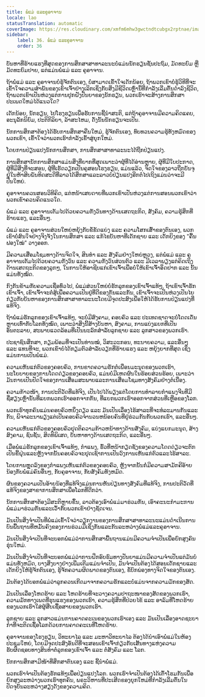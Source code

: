 ```yaml
---
title: ພໍ່ແມ່ ແລະຄູອາຈານ
locale: lao
statusTranslation: automatic
coverImage: https://res.cloudinary.com/xmfm6mhw3gwctndtcubgx2rptnae/image/upload/v1740337243/small_cover_educacion_fundamental_a051170f1c.webp
sidebar:
    label: 36. ພໍ່ແມ່ ແລະຄູອາຈານ
    order: 36
---
```

ບັນຫາທີ່ຮ້າຍແຮງທີ່ສຸດຂອງການສຶກສາສາທາລະນະບໍ່ແມ່ນນັກຮຽນຊັ້ນປະຖົມ, ມັດທະຍົມ ຫຼື ມັດທະຍົມປາຍ, ແຕ່ແມ່ນພໍ່ແມ່ ແລະ ຄູອາຈານ.

ຖ້າພໍ່ແມ່ ແລະ ຄູອາຈານບໍ່ຮູ້ຈັກຕົນເອງ, ບໍ່ສາມາດເຂົ້າໃຈເດັກນ້ອຍ, ຖ້າພວກເຂົາບໍ່ຮູ້ວິທີທີ່ຈະເຂົ້າໃຈຄວາມສໍາພັນຂອງເຂົາເຈົ້າຢ່າງເລິກເຊິ່ງກັບສິ່ງມີຊີວິດເຫຼົ່ານີ້ທີ່ກໍາລັງເລີ່ມຕົ້ນດໍາລົງຊີວິດ, ຖ້າພວກເຂົາເປັນຫ່ວງແຕ່ການປູກຝັງປັນຍາຂອງນັກຮຽນ, ພວກເຮົາຈະສ້າງການສຶກສາປະເພດໃຫມ່ໄດ້ແນວໃດ?

ເດັກນ້ອຍ, ນັກຮຽນ, ໄປໂຮງຮຽນເພື່ອຮັບການຊີ້ນໍາສະຕິ, ແຕ່ຖ້າຄູອາຈານມີຄວາມຄິດແຄບ, ອະນຸລັກນິຍົມ, ປະຕິກິລິຍາ, ລ້າສະໄຫມ, ດັ່ງນັ້ນນັກຮຽນຈະເປັນ.

ນັກການສຶກສາຕ້ອງໄດ້ຮັບການສຶກສາຄືນໃຫມ່, ຮູ້ຈັກຕົນເອງ, ທົບທວນຄວາມຮູ້ທັງຫມົດຂອງພວກເຂົາ, ເຂົ້າໃຈວ່າພວກເຮົາກໍາລັງເຂົ້າສູ່ຍຸກໃຫມ່.

ໂດຍການປ່ຽນແປງນັກການສຶກສາ, ການສຶກສາສາທາລະນະໄດ້ຖືກປ່ຽນແປງ.

ການສຶກສານັກການສຶກສາແມ່ນສິ່ງທີ່ຍາກທີ່ສຸດເພາະວ່າຜູ້ທີ່ໄດ້ອ່ານຫຼາຍ, ຜູ້ທີ່ມີໃບປະກາດ, ຜູ້ທີ່ມີສິ່ງທີ່ຈະສອນ, ຜູ້ທີ່ເຮັດວຽກເປັນຄູສອນໂຮງຮຽນ, ແມ່ນແລ້ວ, ຈິດໃຈຂອງລາວຖືກບັນຈຸຢູ່ໃນຫ້າສິບພັນທິດສະດີທີ່ລາວໄດ້ສຶກສາແລະລາວບໍ່ປ່ຽນແປງອີກຕໍ່ໄປເຖິງແມ່ນວ່າຈະມີປືນໃຫຍ່.

ຄູອາຈານຄວນສອນວິທີຄິດ, ແຕ່ຫນ້າເສຍດາຍທີ່ພວກເຂົາເປັນຫ່ວງແຕ່ການສອນພວກເຂົາວ່າພວກເຂົາຄວນຄິດແນວໃດ.

ພໍ່ແມ່ ແລະ ຄູອາຈານເຕັມໄປດ້ວຍຄວາມກັງວົນທາງດ້ານເສດຖະກິດ, ສັງຄົມ, ຄວາມຮູ້ສຶກທີ່ຮ້າຍແຮງ, ແລະອື່ນໆ.

ພໍ່ແມ່ ແລະ ຄູອາຈານສ່ວນໃຫຍ່ຫຍຸ້ງກັບຂໍ້ຂັດແຍ່ງ ແລະ ຄວາມໂສກເສົ້າຂອງຕົນເອງ, ພວກເຂົາບໍ່ສົນໃຈຢ່າງຈິງຈັງໃນການສຶກສາ ແລະ ແກ້ໄຂບັນຫາທີ່ເດັກຊາຍ ແລະ ເດັກຍິງຂອງ "ຄື້ນຟອງໃໝ່" ວາງອອກ.

ມີຄວາມເສື່ອມໂຊມທາງດ້ານຈິດໃຈ, ສິນທໍາ ແລະ ສັງຄົມຢ່າງໃຫຍ່ຫຼວງ, ແຕ່ພໍ່ແມ່ ແລະ ຄູອາຈານເຕັມໄປດ້ວຍຄວາມກັງວົນ ແລະ ຄວາມກັງວົນສ່ວນຕົວ ແລະ ມີເວລາພຽງແຕ່ຄິດເຖິງດ້ານເສດຖະກິດຂອງລູກໆ, ໃນການໃຫ້ອາຊີບແກ່ເຂົາເຈົ້າເພື່ອບໍ່ໃຫ້ເຂົາເຈົ້າອຶດຢາກ ແລະ ນັ້ນແມ່ນທັງໝົດ.

ກົງກັນຂ້າມກັບຄວາມເຊື່ອທົ່ວໄປ, ພໍ່ແມ່ສ່ວນໃຫຍ່ບໍ່ຮັກລູກຂອງເຂົາເຈົ້າແທ້ໆ, ຖ້າເຂົາເຈົ້າຮັກເຂົາເຈົ້າ, ເຂົາເຈົ້າຈະຕໍ່ສູ້ເພື່ອຄວາມເປັນຢູ່ທີ່ດີຂອງກັນແລະກັນ, ເຂົາເຈົ້າຈະເປັນຫ່ວງເປັນໄຍກ່ຽວກັບບັນຫາຂອງການສຶກສາສາທາລະນະໂດຍມີຈຸດປະສົງເພື່ອໃຫ້ໄດ້ຮັບການປ່ຽນແປງທີ່ແທ້ຈິງ.

ຖ້າພໍ່ແມ່ຮັກລູກຂອງເຂົາເຈົ້າແທ້ໆ, ຈະບໍ່ມີສົງຄາມ, ຄອບຄົວ ແລະ ປະເທດຊາດຈະບໍ່ໂດດເດັ່ນຫຼາຍເທົ່າກັບໂລກທັງໝົດ, ເພາະວ່າສິ່ງນີ້ສ້າງບັນຫາ, ສົງຄາມ, ການແບ່ງແຍກທີ່ເປັນອັນຕະລາຍ, ສະພາບແວດລ້ອມທີ່ເປັນນະລົກສຳລັບລູກຊາຍ ແລະ ລູກສາວຂອງພວກເຮົາ.

ປະຊາຊົນສຶກສາ, ກຽມພ້ອມທີ່ຈະເປັນທ່ານໝໍ, ວິສະວະກອນ, ທະນາຍຄວາມ, ແລະອື່ນໆ ແລະ ແທນທີ່ຈະ, ພວກເຂົາບໍ່ໄດ້ກຽມຕົວສໍາລັບວຽກທີ່ຮ້າຍແຮງ ແລະ ຫຍຸ້ງຍາກທີ່ສຸດ ເຊິ່ງແມ່ນການເປັນພໍ່ແມ່.

ຄວາມເຫັນແກ່ຕົວຂອງຄອບຄົວ, ການຂາດຄວາມຮັກຕໍ່ເພື່ອນມະນຸດຂອງພວກເຮົາ, ນະໂຍບາຍຂອງການໂດດດ່ຽວຂອງຄອບຄົວ, ແມ່ນບໍ່ມີເຫດຜົນໃນຮ້ອຍສ່ວນຮ້ອຍ, ເພາະວ່າມັນກາຍເປັນປັດໃຈຂອງການເສື່ອມສະພາບແລະການເສື່ອມໂຊມທາງສັງຄົມຢ່າງຕໍ່ເນື່ອງ.

ຄວາມກ້າວໜ້າ, ການປະຕິວັດທີ່ແທ້ຈິງ, ເປັນໄປໄດ້ພຽງແຕ່ໂດຍການທໍາລາຍກໍາແພງຈີນທີ່ມີຊື່ສຽງເຫຼົ່ານັ້ນທີ່ແຍກພວກເຮົາອອກຈາກກັນ, ທີ່ແຍກພວກເຮົາອອກຈາກສ່ວນທີ່ເຫຼືອຂອງໂລກ.

ພວກເຮົາທຸກຄົນແມ່ນຄອບຄົວຫນຶ່ງດຽວ ແລະ ມັນເປັນເລື່ອງໄຮ້ສາລະທີ່ຈະທໍລະມານກັນແລະກັນ, ພິຈາລະນາພຽງແຕ່ເປັນຄອບຄົວຈໍານວນຫນ້ອຍຄົນທີ່ຢູ່ຮ່ວມກັນກັບພວກເຮົາ, ແລະອື່ນໆ.

ຄວາມເຫັນແກ່ຕົວຂອງຄອບຄົວຢຸດຕິຄວາມກ້າວຫນ້າທາງດ້ານສັງຄົມ, ແບ່ງແຍກມະນຸດ, ສ້າງສົງຄາມ, ຊົນຊັ້ນ, ສິດທິພິເສດ, ບັນຫາທາງດ້ານເສດຖະກິດ, ແລະອື່ນໆ.

ເມື່ອພໍ່ແມ່ຮັກລູກຂອງເຂົາເຈົ້າແທ້ໆ, ກໍາແພງ, ຮົ້ວທີ່ຫນ້າກຽດຊັງຂອງຄວາມໂດດດ່ຽວຈະຕົກເປັນຂີ້ຝຸ່ນແລະຫຼັງຈາກນັ້ນຄອບຄົວຈະຢຸດເຊົາການເປັນວົງການເຫັນແກ່ຕົວແລະໄຮ້ສາລະ.

ໂດຍການຫຼຸດລົງຂອງກໍາແພງເຫັນແກ່ຕົວຂອງຄອບຄົວ, ຫຼັງຈາກນັ້ນກໍ່ມີຄວາມສາມັກຄີອ້າຍນ້ອງກັບພໍ່ແມ່ຄົນອື່ນໆ, ກັບຄູອາຈານ, ກັບສັງຄົມທັງຫມົດ.

ຜົນຂອງຄວາມເປັນອ້າຍນ້ອງທີ່ແທ້ຈິງແມ່ນການຫັນປ່ຽນທາງສັງຄົມທີ່ແທ້ຈິງ, ການປະຕິວັດທີ່ແທ້ຈິງຂອງສາຂາການສຶກສາເພື່ອໂລກທີ່ດີກວ່າ.

ນັກການສຶກສາຕ້ອງມີສະຕິຫຼາຍຂຶ້ນ, ລາວຕ້ອງເອົາພໍ່ແມ່ມາຮ່ວມກັນ, ເອົາຄະນະກໍາມະການພໍ່ແມ່ມາຮ່ວມກັນແລະເວົ້າກັບພວກເຂົາຢ່າງຊັດເຈນ.

ມັນເປັນສິ່ງຈໍາເປັນທີ່ພໍ່ແມ່ເຂົ້າໃຈວ່າວຽກງານຂອງການສຶກສາສາທາລະນະແມ່ນດໍາເນີນການບົນພື້ນຖານທີ່ຫມັ້ນຄົງຂອງການຮ່ວມມືເຊິ່ງກັນແລະກັນລະຫວ່າງພໍ່ແມ່ແລະຄູອາຈານ.

ມັນເປັນສິ່ງຈໍາເປັນທີ່ຈະບອກພໍ່ແມ່ວ່າການສຶກສາພື້ນຖານແມ່ນມີຄວາມຈໍາເປັນເພື່ອຍົກສູງຄົນຮຸ່ນໃຫມ່.

ມັນເປັນສິ່ງຈໍາເປັນທີ່ຈະບອກພໍ່ແມ່ວ່າການຝຶກອົບຮົມທາງປັນຍາແມ່ນມີຄວາມຈໍາເປັນແຕ່ມັນບໍ່ແມ່ນທັງຫມົດ, ບາງສິ່ງບາງຢ່າງເພີ່ມເຕີມແມ່ນຈໍາເປັນ, ມັນຈໍາເປັນຕ້ອງໄດ້ສອນເດັກຊາຍແລະເດັກຍິງໃຫ້ຮູ້ຈັກຕົນເອງ, ຮູ້ຈັກຄວາມຜິດພາດຂອງຕົນເອງ, ຂໍ້ບົກພ່ອງທາງຈິດໃຈຂອງຕົນເອງ.

ມັນຕ້ອງໄດ້ບອກພໍ່ແມ່ວ່າລູກຄວນເກີດມາຈາກຄວາມຮັກແລະບໍ່ແມ່ນຈາກຄວາມມັກຂອງສັດ.

ມັນເປັນເລື່ອງໂຫດຮ້າຍ ແລະ ໂຫດຮ້າຍທີ່ຈະວາງຄວາມປາຖະໜາຂອງສັດຂອງພວກເຮົາ, ຄວາມມັກທາງເພດທີ່ຮຸນແຮງຂອງພວກເຮົາ, ຄວາມຮູ້ສຶກທີ່ປ່ວຍໄຂ້ ແລະ ອາລົມທີ່ໂຫດຮ້າຍຂອງພວກເຮົາໃສ່ຜູ້ສືບເຊື້ອສາຍຂອງພວກເຮົາ.

ລູກຊາຍ ແລະ ລູກສາວແມ່ນການຄາດຄະເນຂອງພວກເຮົາເອງ ແລະ ມັນເປັນເລື່ອງອາດຊະຍາກຳທີ່ຈະຕິດເຊື້ອໂລກດ້ວຍການຄາດຄະເນທີ່ໂຫດຮ້າຍ.

ຄູອາຈານຂອງໂຮງຮຽນ, ວິທະຍາໄລ ແລະ ມະຫາວິທະຍາໄລ ຕ້ອງໄດ້ນໍາເອົາພໍ່ແມ່ໃນຫ້ອງປະຊຸມໃຫຍ່, ໂດຍມີຈຸດປະສົງອັນດີທີ່ຈະສອນເຂົາເຈົ້າກ່ຽວກັບເສັ້ນທາງແຫ່ງຄວາມຮັບຜິດຊອບທາງສິນທໍາຕໍ່ລູກຂອງເຂົາເຈົ້າ ແລະ ຕໍ່ສັງຄົມ ແລະ ໂລກ.

ນັກການສຶກສາມີໜ້າທີ່ສຶກສາຕົນເອງ ແລະ ຊີ້ນໍາພໍ່ແມ່.

ພວກເຮົາຈໍາເປັນຕ້ອງຮັກແທ້ໆເພື່ອປ່ຽນແປງໂລກ. ພວກເຮົາຈໍາເປັນຕ້ອງໄດ້ເຕົ້າໂຮມກັນເພື່ອຍົກສູງລະຫວ່າງພວກເຮົາທຸກຄົນ, ພຣະວິຫານທີ່ປະເສີດຂອງຍຸກໃຫມ່ທີ່ກໍາລັງເລີ່ມຕົ້ນໃນປັດຈຸບັນລະຫວ່າງສຽງດັງຂອງຄວາມຄິດ.

